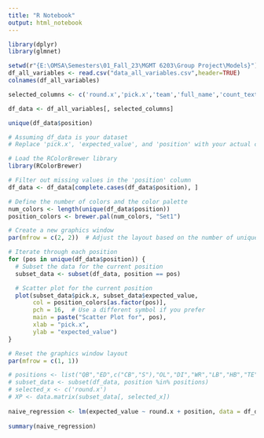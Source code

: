 ---
title: "R Notebook"
output: html_notebook
---

```{r}
library(dplyr)
library(glmnet)

setwd(r"{E:\OMSA\Semesters\01_Fall_23\MGMT 6203\Group Project\Models}")
df_all_variables <- read.csv("data_all_variables.csv",header=TRUE)
colnames(df_all_variables)
```

```{r}
selected_columns <- c('round.x','pick.x','team','full_name','count_text','mean_sentiment','Count','Proportion','Mean','total_value_delta','row_count','Direct_mentions','Indirect_mentions','avg_sentiment_direct_mentions','avg_sentiment_indirect_mentions','Direct_mention_binary','position','player_game_count','percentage_games_played','grades_offense','raw_usage','usage_rate','raw_value_provided','sum_raw_value_provided','expected_value','value_delta')

df_data <- df_all_variables[, selected_columns]

unique(df_data$position)
```

```{r scatter}
# Assuming df_data is your dataset
# Replace 'pick.x', 'expected_value', and 'position' with your actual column names

# Load the RColorBrewer library
library(RColorBrewer)

# Filter out missing values in the 'position' column
df_data <- df_data[complete.cases(df_data$position), ]

# Define the number of colors and the color palette
num_colors <- length(unique(df_data$position))
position_colors <- brewer.pal(num_colors, "Set1")

# Create a new graphics window
par(mfrow = c(2, 2))  # Adjust the layout based on the number of unique positions

# Iterate through each position
for (pos in unique(df_data$position)) {
  # Subset the data for the current position
  subset_data <- subset(df_data, position == pos)

  # Scatter plot for the current position
  plot(subset_data$pick.x, subset_data$expected_value, 
       col = position_colors[as.factor(pos)],
       pch = 16,  # Use a different symbol if you prefer
       main = paste("Scatter Plot for", pos),
       xlab = "pick.x",
       ylab = "expected_value")
}

# Reset the graphics window layout
par(mfrow = c(1, 1))


```


```{r}
# positions <- list("QB","ED",c("CB","S"),"OL","DI","WR","LB","HB","TE")
# subset_data <- subset(df_data, position %in% positions)
# selected_x <- c('round.x')
# XP <- data.matrix(subset_data[, selected_x])
 
naive_regression <- lm(expected_value ~ round.x + position, data = df_data)
 
summary(naive_regression)
```
